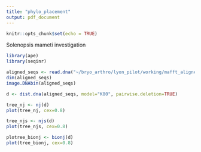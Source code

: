 ```yaml
---
title: "phylo_placement"
output: pdf_document
---
```


```r
knitr::opts_chunk$set(echo = TRUE)
```

Solenopsis mameti investigation
```r
library(ape)
library(seqinr)

aligned_seqs <- read.dna("~/bryo_arthro/lyon_pilot/working/mafft_aligned.fasta", format="fasta")
dim(aligned_seqs)               
image.DNAbin(aligned_seqs)  

d <- dist.dna(aligned_seqs, model="K80", pairwise.deletion=TRUE)

tree_nj <- nj(d)
plot(tree_nj, cex=0.8)

tree_njs <- njs(d)
plot(tree_njs, cex=0.8)

plotree_bionj <- bionj(d)
plot(tree_bionj, cex=0.8)


```

